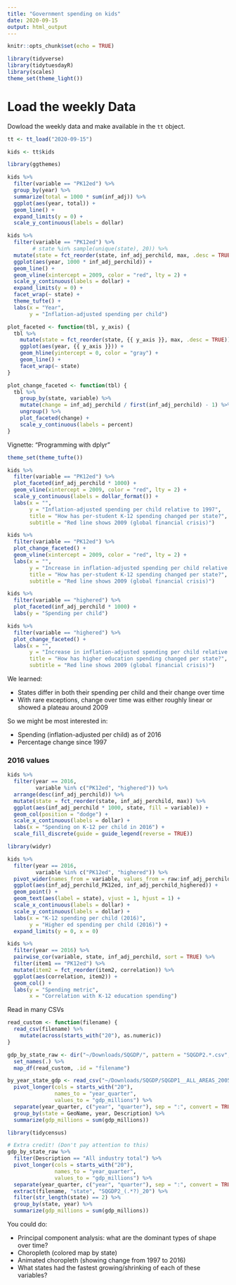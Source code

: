 ```yaml
---
title: "Government spending on kids"
date: 2020-09-15
output: html_output
---
```


```r
knitr::opts_chunk$set(echo = TRUE)

library(tidyverse)
library(tidytuesdayR)
library(scales)
theme_set(theme_light())
```

# Load the weekly Data

Dowload the weekly data and make available in the `tt` object.

```r
tt <- tt_load("2020-09-15")

kids <- tt$kids
```

```r
library(ggthemes)

kids %>%
  filter(variable == "PK12ed") %>%
  group_by(year) %>%
  summarize(total = 1000 * sum(inf_adj)) %>%
  ggplot(aes(year, total)) +
  geom_line() +
  expand_limits(y = 0) +
  scale_y_continuous(labels = dollar)

kids %>%
  filter(variable == "PK12ed") %>%
        # state %in% sample(unique(state), 20)) %>%
  mutate(state = fct_reorder(state, inf_adj_perchild, max, .desc = TRUE)) %>%
  ggplot(aes(year, 1000 * inf_adj_perchild)) +
  geom_line() +
  geom_vline(xintercept = 2009, color = "red", lty = 2) +
  scale_y_continuous(labels = dollar) +
  expand_limits(y = 0) +
  facet_wrap(~ state) +
  theme_tufte() +
  labs(x = "Year",
       y = "Inflation-adjusted spending per child")

plot_faceted <- function(tbl, y_axis) {
  tbl %>%
    mutate(state = fct_reorder(state, {{ y_axis }}, max, .desc = TRUE)) %>%
    ggplot(aes(year, {{ y_axis }})) +
    geom_hline(yintercept = 0, color = "gray") +
    geom_line() +
    facet_wrap(~ state)
}

plot_change_faceted <- function(tbl) {
  tbl %>%
    group_by(state, variable) %>%
    mutate(change = inf_adj_perchild / first(inf_adj_perchild) - 1) %>%
    ungroup() %>%
    plot_faceted(change) +
    scale_y_continuous(labels = percent)
}
```

Vignette: "Programming with dplyr"

```r
theme_set(theme_tufte())

kids %>%
  filter(variable == "PK12ed") %>%
  plot_faceted(inf_adj_perchild * 1000) +
  geom_vline(xintercept = 2009, color = "red", lty = 2) +
  scale_y_continuous(labels = dollar_format()) +
  labs(x = "",
       y = "Inflation-adjusted spending per child relative to 1997",
       title = "How has per-student K-12 spending changed per state?",
       subtitle = "Red line shows 2009 (global financial crisis)")

kids %>%
  filter(variable == "PK12ed") %>%
  plot_change_faceted() +
  geom_vline(xintercept = 2009, color = "red", lty = 2) +
  labs(x = "",
       y = "Increase in inflation-adjusted spending per child relative to 1997",
       title = "How has per-student K-12 spending changed per state?",
       subtitle = "Red line shows 2009 (global financial crisis)")

kids %>%
  filter(variable == "highered") %>%
  plot_faceted(inf_adj_perchild * 1000) +
  labs(y = "Spending per child")

kids %>%
  filter(variable == "highered") %>%
  plot_change_faceted() +
  labs(x = "",
       y = "Increase in inflation-adjusted spending per child relative to 1997",
       title = "How has higher education spending changed per state?",
       subtitle = "Red line shows 2009 (global financial crisis)")
```

We learned:

* States differ in both their spending per child and their change over time
* With rare exceptions, change over time was either roughly linear or showed a plateau around 2009

So we might be most interested in:

* Spending (inflation-adjusted per child) as of 2016
* Percentage change since 1997

### 2016 values

```r
kids %>%
  filter(year == 2016,
         variable %in% c("PK12ed", "highered")) %>%
  arrange(desc(inf_adj_perchild)) %>%
  mutate(state = fct_reorder(state, inf_adj_perchild, max)) %>%
  ggplot(aes(inf_adj_perchild * 1000, state, fill = variable)) +
  geom_col(position = "dodge") +
  scale_x_continuous(labels = dollar) +
  labs(x = "Spending on K-12 per child in 2016") +
  scale_fill_discrete(guide = guide_legend(reverse = TRUE))
```

```r
library(widyr)

kids %>%
  filter(year == 2016,
         variable %in% c("PK12ed", "highered")) %>%
  pivot_wider(names_from = variable, values_from = raw:inf_adj_perchild) %>%
  ggplot(aes(inf_adj_perchild_PK12ed, inf_adj_perchild_highered)) +
  geom_point() +
  geom_text(aes(label = state), vjust = 1, hjust = 1) +
  scale_x_continuous(labels = dollar) +
  scale_y_continuous(labels = dollar) +
  labs(x = "K-12 spending per child (2016)",
       y = "Higher ed spending per child (2016)") +
  expand_limits(y = 0, x = 0)

kids %>%
  filter(year == 2016) %>%
  pairwise_cor(variable, state, inf_adj_perchild, sort = TRUE) %>%
  filter(item1 == "PK12ed") %>%
  mutate(item2 = fct_reorder(item2, correlation)) %>%
  ggplot(aes(correlation, item2)) +
  geom_col() +
  labs(y = "Spending metric",
       x = "Correlation with K-12 education spending")
```

Read in many CSVs

```r
read_custom <- function(filename) {
  read_csv(filename) %>%
    mutate(across(starts_with("20"), as.numeric))
}

gdp_by_state_raw <- dir("~/Downloads/SQGDP/", pattern = "SQGDP2.*.csv", full.names = TRUE) %>%
  set_names(.) %>%
  map_df(read_custom, .id = "filename")

by_year_state_gdp <- read_csv("~/Downloads/SQGDP/SQGDP1__ALL_AREAS_2005_2020.csv") %>%
  pivot_longer(cols = starts_with("20"),
               names_to = "year_quarter",
               values_to = "gdp_millions") %>%
  separate(year_quarter, c("year", "quarter"), sep = ":", convert = TRUE) %>%
  group_by(state = GeoName, year, Description) %>%
  summarize(gdp_millions = sum(gdp_millions))
```

```r
library(tidycensus)
```


```r
# Extra credit! (Don't pay attention to this)
gdp_by_state_raw %>%
  filter(Description == "All industry total") %>%
  pivot_longer(cols = starts_with("20"),
               names_to = "year_quarter",
               values_to = "gdp_millions") %>%
  separate(year_quarter, c("year", "quarter"), sep = ":", convert = TRUE) %>%
  extract(filename, "state", "SQGDP2_(.*?)_20") %>%
  filter(str_length(state) == 2) %>%
  group_by(state, year) %>%
  summarize(gdp_millions = sum(gdp_millions))
```

You could do:

* Principal component analysis: what are the dominant types of shape over time?
* Choropleth (colored map by state)
* Animated choropleth (showing change from 1997 to 2016)
* What states had the fastest growing/shrinking of each of these variables?